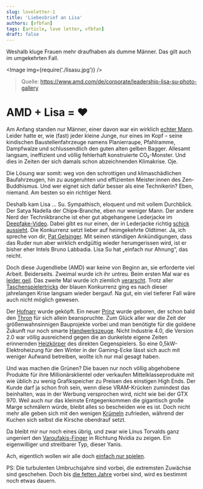 ```yaml
---
slug: loveletter-1
title: 'Liebesbrief an Lisa'
authors: [vfbfan]
tags: [article, love letter, vfbfan]
draft: false
---
```



Weshalb kluge Frauen mehr draufhaben als dumme Männer. Das gilt auch im umgekehrten Fall.

<Image img={require('./lisasu.jpg')} />

> Quelle: https://www.amd.com/de/corporate/leadership-lisa-su-photo-gallery

<!--truncate-->

# AMD + Lisa = ❤

Am Anfang standen nur Männer, einer davon war ein wirklich [echter Mann](https://www.computerbase.de/2010-10/real-men-still-have-fabs/). Leider hatte er, wie (fast) jeder kleine Junge, nur eines im Kopf – seine kindischen Baustellenfahrzeuge namens Planierraupe, Pfahlramme, Dampfwalze und schlussendlich den guten alten gelben Bagger. Allesamt langsam, ineffizient und völlig fehlerhaft konstruierte CO₂-Monster. Und dies in Zeiten der sich damals schon abzeichnenden Klimakrise. Oje.

Die Lösung war somit: weg von den schrottigen und klimaschädlichen Baufahrzeugen, hin zu ausgeruhten und effizienten Meister:innen des Zen-Buddhismus. Und wer eignet sich dafür besser als eine Technikerin? Eben, niemand. Am besten so ein richtiger Nerd.

Deshalb kam Lisa … Su. Sympathisch, eloquent und mit vollem Durchblick. Der Satya Nadella der Chip~~s~~-Branche, eben nur weniger Mann. Der andere Nerd der Technikbranche ist eher gut abgehangene Lederjacke im [Deepfake-Video]( https://youtu.be/f_V30ueEXE4?t=40). Dabei gibt es nur einen, der in Lederjacke richtig [schick aussieht](https://www.youtube.com/watch?v=WQQmm2tvJ9A). Die Konkurrenz setzt lieber auf heimgekehrte Oldtimer. Ja, ich spreche von dir, [Pat Gelsinger](https://www.computerbase.de/2021-01/pat-gelsinger-intel-ceo/). Mit seinen ständigen Ankündigungen, dass das Ruder nun aber wirklich endgültig wieder herumgerissen wird, ist er bisher eher Intels Bruno Labbadia. Lisa Su hat „einfach nur Ahnung“, das reicht.

Doch diese Jugendliebe (AMD) war keine von Beginn an, sie erforderte viel Arbeit. Beiderseits. Zweimal wurde ich ihr untreu. Beim ersten Mal war es [leider geil](https://de.wikipedia.org/wiki/Intel-Sandy-Bridge-Mikroarchitektur#/media/Datei:Intel_CPU_Core_i7_2600K_Sandy_Bridge_bottom.jpg). Das zweite Mal wurde ich ziemlich [verarscht](https://de.wikipedia.org/wiki/Nvidia-GeForce-900-Serie#Kontroverse_um_fehlerhafte_Speicherangaben_zur_GeForce_GTX_970). Trotz aller [Taschenspielertricks](https://de.wikipedia.org/wiki/Intel#Wettbewerbsverstöße) der blauen Konkurrenz ging es nach dieser jahrelangen Krise langsam wieder bergauf. Na gut, ein viel tieferer Fall wäre auch nicht möglich gewesen.

Der [Hofnarr](https://www.computerbase.de/2011-10/test-amd-bulldozer/) wurde geköpft.
Ein neuer [Prinz](https://www.computerbase.de/2017-03/amd-ryzen-1800x-1700x-1700-test/) wurde geboren, der schon bald den [Thron](https://www.computerbase.de/2019-07/amd-ryzen-3000-test/) für sich allein beanspruchte. Zum Glück aller war die Zeit der größenwahnsinnigen Bauprojekte vorbei und man benötigte für die goldene Zukunft nur noch smarte [Handwerkszeuge](https://www.computerbase.de/2020-11/amd-ryzen-5000-test/). Nicht Industrie 4.0, die Version 2.0 war völlig ausreichend gegen die an dunkelste eigene Zeiten erinnernden [Heizkörper](https://www.computerbase.de/2023-01/intel-core-i9-13900ks-test/#abschnitt_leistungsaufnahme) des direkten Gegenspielers. So eine 0,5kW-Elektroheizung für den Winter in der Gaming-Ecke lässt sich auch mit weniger Aufwand betreiben, wollte ich nur mal gesagt haben.

Und was machen die Grünen? Die bauen nur noch völlig abgehobene Produkte für ihre Millionärsklientel oder verkaufen Mittelklasseprodukte mit wie üblich zu wenig Grafikspeicher zu Preisen des einstigen High Ends. Der Kunde darf ja schon froh sein, wenn diese VRAM-Krücken zumindest das beinhalten, was in der Werbung versprochen wird, nicht wie bei der GTX 970. Weil auch nur das kleinste Entgegenkommen die gigantisch große Marge schmälern würde, bleibt alles so bescheiden wie es ist. Doch nicht mehr alle geben sich mit den wenigen [Krümeln](https://www.computerbase.de/2022-09/evga-stoppt-produktion-von-grafikkarten/) zufrieden, während der Kuchen sich selbst die Kirsche obendrauf setzt.

Da bleibt mir nur noch eines übrig, und zwar wie Linus Torvalds ganz ungeniert den [Varoufakis-Finger]( https://youtu.be/BcxKINWMD8M?t=16) in Richtung Nvidia zu zeigen. Ein eigenwilliger und streitbarer Typ, dieser Yanis.

Ach, eigentlich wollen wir alle doch [einfach nur spielen](https://www.computerbase.de/2023-04/amd-ryzen-7-7800x3d-test/).

PS: Die turbulenten Umbruchsjahre sind vorbei, die extremsten Zuwächse sind geschehen. Doch bis [die fetten Jahre](https://de.wikipedia.org/wiki/Die_fetten_Jahre_sind_vorbei) vorbei sind, wird es bestimmt noch etwas dauern.

